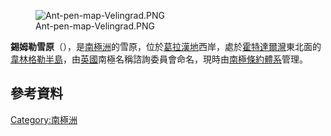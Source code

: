 [[Image:Ant-pen-map-Velingrad.PNG|thumb]]

'''錫姆勒雪原'''（{{lang-en|Simler Snowfield}}），是[[南極洲|南極洲]]的雪原，位於[[葛拉漢地|葛拉漢地]]西岸，處於[[霍特達爾灣|霍特達爾灣]]東北面的[[韋林格勒半島|韋林格勒半島]]，由[[英國|英國]]南極名稱諮詢委員會命名，現時由[[南極條約體系|南極條約體系]]管理。

{{coord|66|3|S|65|5|W|display=title}}

==參考資料==
{{usgs-gazetteer}}

{{DEFAULTSORT:Simler Snowfield}}
[[Category:南極洲|Category:南極洲]]


{{GrahamCoast-geo-stub}}